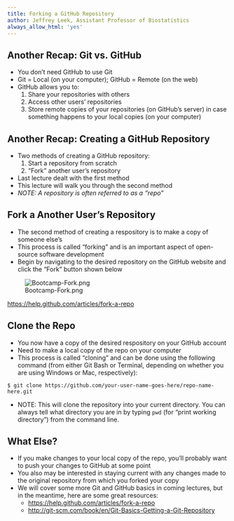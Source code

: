 ```yaml
---
title: Forking a GitHub Repository
author: Jeffrey Leek, Assistant Professor of Biostatistics
always_allow_html: 'yes'
---
```


## Another Recap: Git vs. GitHub

* You don't need GitHub to use Git
* Git = Local (on your computer); GitHub = Remote (on the web)
* GitHub allows you to:
  1. Share your repositories with others
  2. Access other users' repositories
  3. Store remote copies of your repositories (on GitHub's server) in case something happens to your local copies (on your computer)


## Another Recap: Creating a GitHub Repository

* Two methods of creating a GitHub repository:
  1. Start a repository from scratch
  2. "Fork" another user's repository
* Last lecture dealt with the first method
* This lecture will walk you through the second method
* _NOTE: A repository is often referred to as a "repo"_


## Fork a Another User's Repository

* The second method of creating a respository is to make a copy of someone else's
* This process is called "forking" and is an important aspect of open-source software development
* Begin by navigating to the desired repository on the GitHub website and click the "Fork" button shown below

![Bootcamp-Fork.png](../../assets/img/CreateRepo/Bootcamp-Fork.png)

[https://help.github.com/articles/fork-a-repo](https://help.github.com/articles/fork-a-repo)


## Clone the Repo

* You now have a copy of the desired respository on your GitHub account
* Need to make a local copy of the repo on your computer
* This process is called "cloning" and can be done using the following command (from either Git Bash or Terminal, depending on whether you are using Windows or Mac, respectively):

```
$ git clone https://github.com/your-user-name-goes-here/repo-name-here.git
```

* NOTE: This will clone the repository into your current directory. You can always tell what directory you are in by typing `pwd` (for "print working directory") from the command line.


## What Else?

* If you make changes to your local copy of the repo, you'll probably want to push your changes to GitHub at some point
* You also may be interested in staying current with any changes made to the original repository from which you forked your copy
* We will cover some more Git and GitHub basics in coming lectures, but in the meantime, here are some great resources:
  * [https://help.github.com/articles/fork-a-repo](https://help.github.com/articles/fork-a-repo)
  * [http://git-scm.com/book/en/Git-Basics-Getting-a-Git-Repository](http://git-scm.com/book/en/Git-Basics-Getting-a-Git-Repository)
